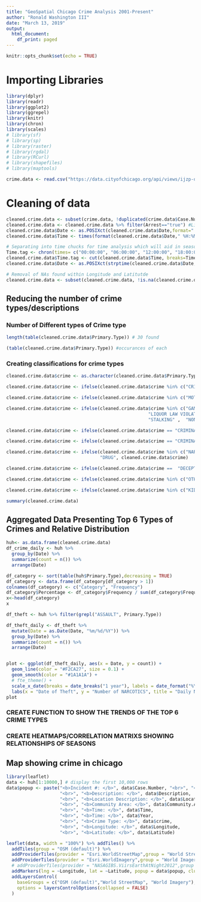 ```yaml
---
title: "GeoSpatial Chicago Crime Analysis 2001-Present"
author: "Ronald Washington III"
date: "March 13, 2019"
output:
  html_document:
    df_print: paged
---
```


```r
knitr::opts_chunk$set(echo = TRUE)
```

# Importing Libraries

```r
library(dplyr)
library(readr)
library(ggplot2) 
library(ggrepel)
library(knitr)
library(chron)
library(scales)
# library(sf)
# library(sp)
# library(raster)
# library(rgdal)
# library(RCurl)
# library(shapefiles)
# library(maptools)
```


```r
crime.data <- read.csv("https://data.cityofchicago.org/api/views/ijzp-q8t2/rows.csv?accessType=DOWNLOAD",nrows = 50000)
```

# Cleaning of data

```r
cleaned.crime.data <- subset(crime.data, !duplicated(crime.data$Case.Number)) #Removal of duplicates
cleaned.crime.data <- cleaned.crime.data %>% filter(Arrest=="true") #Limiting to only arrests 
cleaned.crime.data$Date <- as.POSIXct(cleaned.crime.data$Date,format=" %m/%d/%Y %H:%M") #readable date format
cleaned.crime.data$Time <- times(format(cleaned.crime.data$Date," %H:%M:%S")) #inclusion of time column

# Separating into time chucks for time analysis which will aid in seasonal analysis
Time.tag <- chron(times= c("00:00:00", "06:00:00", "12:00:00", "18:00:00","23:59:00"))
cleaned.crime.data$Time.tag <- cut(cleaned.crime.data$Time, breaks=Time.tag,labels=c("00-06","06-12", "12-18", "18-00"), include.lowest=TRUE)
cleaned.crime.data$Date <- as.POSIXct(strptime(cleaned.crime.data$Date,format= " %Y-%m-%d"))#readable date format / without time

# Removal of NAs found within Longitude and Latitutde
cleaned.crime.data <- subset(cleaned.crime.data, !is.na(cleaned.crime.data$Latitude))
```

## Reducing the number of crime types/descriptions
### Number of Different types of Crime type

```r
length(table(cleaned.crime.data$Primary.Type)) # 30 found

(table(cleaned.crime.data$Primary.Type)) #occurances of each
```

### Creating classifications for crime types

```r
cleaned.crime.data$crime <- as.character(cleaned.crime.data$Primary.Type)

cleaned.crime.data$crime <- ifelse(cleaned.crime.data$crime %in% c("CRIM SEXUAL ASSAULT","PROSTITUTION", "SEX OFFENSE"), "SEXUAL", cleaned.crime.data$crime)

cleaned.crime.data$crime <- ifelse(cleaned.crime.data$crime %in% c("MOTOR VEHICLE THEFT"),"VEHICLE", cleaned.crime.data$crime)

cleaned.crime.data$crime <- ifelse(cleaned.crime.data$crime %in% c("GAMBLING", "INTERFERE WITH PUBLIC OFFICER","INTERFERENCE WITH PUBLIC OFFICER" ,"INTIMIDATION",
                                                     "LIQUOR LAW VIOLATION",  "OBSCENITY" , "NON-CRIMINAL","PUBLIC PEACE VIOLATION", "PUBLIC INDECENCY", 
                                                     "STALKING" ,  "NON-CRIMINAL (SUBJECT SPECIFIED)" ), "NON-VIOLATION", cleaned.crime.data$crime)

cleaned.crime.data$crime <- ifelse(cleaned.crime.data$crime == "CRIMINAL DAMAGE", "DAMAGE",cleaned.crime.data$crime)

cleaned.crime.data$crime <- ifelse(cleaned.crime.data$crime == "CRIMINAL TRESPASS","TRESPASS", cleaned.crime.data$crime)

cleaned.crime.data$crime <- ifelse(cleaned.crime.data$crime %in% c("NARCOTICS","OTHER NARCOTIC VIOLATION","OTHER NARCOTIC VIOLATION"),
                                   "DRUG", cleaned.crime.data$crime)

cleaned.crime.data$crime <- ifelse(cleaned.crime.data$crime ==  "DECEPTIVE PRACTICE","FRAUD", cleaned.crime.data$crime)

cleaned.crime.data$crime <- ifelse(cleaned.crime.data$crime %in% c("OTHER OFFENSE", "OTHER OFFENSE"), "OTHER", cleaned.crime.data$crime)

cleaned.crime.data$crime <- ifelse(cleaned.crime.data$crime %in% c("KIDNAPPING", "WEAPONS VIOLATION", "OFFENSE INVOLVING CHILDREN"), "VIOLATION", cleaned.crime.data$crime)
```

```r
summary(cleaned.crime.data)
```



## Aggregated Data Presenting Top 6 Types of Crimes and Relative Distribution 

```r
huh<- as.data.frame(cleaned.crime.data)
df_crime_daily <- huh %>%
  group_by(Date) %>%
  summarize(count = n()) %>%
  arrange(Date)
```

```r
df_category <- sort(table(huh$Primary.Type),decreasing = TRUE)
df_category <- data.frame(df_category[df_category > 1])
colnames(df_category) <- c("Category", "Frequency")
df_category$Percentage <- df_category$Frequency / sum(df_category$Frequency)
x<-head(df_category)
x
```



```r
df_theft <- huh %>% filter(grepl("ASSAULT", Primary.Type))

df_theft_daily <- df_theft %>%
  mutate(Date = as.Date(Date, "%m/%d/%Y")) %>%
  group_by(Date) %>%
  summarize(count = n()) %>%
  arrange(Date)


plot <- ggplot(df_theft_daily, aes(x = Date, y = count)) +
  geom_line(color = "#F2CA27", size = 0.1) +
  geom_smooth(color = "#1A1A1A") +
  # fte_theme() +
  scale_x_date(breaks = date_breaks("1 year"), labels = date_format("%Y")) +
  labs(x = "Date of Theft", y = "Number of NARCOTICS", title = "Daily NARCOTICS in San Francisco from ")
plot
```

### CREATE FUNCTION TO SHOW THE TRENDS OF THE TOP 6 CRIME TYPES

### CREATE HEATMAPS/CORRELATION MATRIXS SHOWING RELATIONSHIPS OF SEASONS

## Map showing crime in chicago

```r
library(leaflet)
data <- huh[1:10000,] # display the first 10,000 rows
data$popup <- paste("<b>Incident #: </b>", data$Case.Number, "<br>", "<b>Category: </b>", data$Primary.Type,
                    "<br>", "<b>Description: </b>", data$Description,
                    "<br>", "<b>Location Description: </b>", data$Location.Description,
                    "<br>", "<b>Community Area: </b>", data$Community.Area,
                    "<br>", "<b>Time: </b>", data$Time,
                    "<br>", "<b>Time: </b>", data$Year,
                    "<br>", "<b>Crime Type: </b>", data$crime,
                    "<br>", "<b>Longitude: </b>", data$Longitude,
                    "<br>", "<b>Latitude: </b>", data$Latitude)

leaflet(data, width = "100%") %>% addTiles() %>%
  addTiles(group = "OSM (default)") %>%
  addProviderTiles(provider = "Esri.WorldStreetMap",group = "World StreetMap") %>%
  addProviderTiles(provider = "Esri.WorldImagery",group = "World Imagery") %>%
  # addProviderTiles(provider = "NASAGIBS.ViirsEarthAtNight2012",group = "Nighttime Imagery") %>%
  addMarkers(lng = ~Longitude, lat = ~Latitude, popup = data$popup, clusterOptions = markerClusterOptions()) %>%
  addLayersControl(
    baseGroups = c("OSM (default)","World StreetMap", "World Imagery"),
    options = layersControlOptions(collapsed = FALSE)
  )
```

